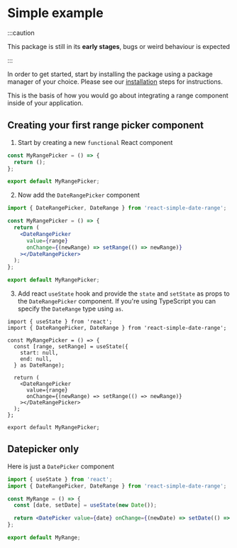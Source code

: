 
# Simple example

:::caution

This package is still in its **early stages**, bugs or weird behaviour is expected

:::

In order to get started, start by installing the package using a package manager of your choice. Please see our [installation](installation.mdx) steps for instructions.

This is the basis of how you would go about integrating a range component inside of your application.

## Creating your first range picker component

1. Start by creating a new `functional` React component

```jsx
const MyRangePicker = () => {
  return ();
};

export default MyRangePicker;
```

2. Now add the `DateRangePicker` component

```jsx {1,5-8}
import { DateRangePicker, DateRange } from 'react-simple-date-range';

const MyRangePicker = () => {
  return (
    <DateRangePicker
      value={range}
      onChange={(newRange) => setRange(() => newRange)}
    ></DateRangePicker>
  );
};

export default MyRangePicker;
```

3. Add react `useState` hook and provide the `state` and `setState` as props to the `DateRangePicker` component. If you're using TypeScript you can specify the `DateRange` type using `as`.

```tsx {1,5-8}
import { useState } from 'react';
import { DateRangePicker, DateRange } from 'react-simple-date-range';

const MyRangePicker = () => {
  const [range, setRange] = useState({
    start: null,
    end: null,
  } as DateRange);

  return (
    <DateRangePicker
      value={range}
      onChange={(newRange) => setRange(() => newRange)}
    ></DateRangePicker>
  );
};

export default MyRangePicker;
```

<SimpleDateRangeExample></SimpleDateRangeExample>

## Datepicker only

Here is just a `DatePicker` component

```jsx {7}
import { useState } from 'react';
import { DateRangePicker, DateRange } from 'react-simple-date-range';

const MyRange = () => {
  const [date, setDate] = useState(new Date());

  return <DatePicker value={date} onChange={(newDate) => setDate(() => newDate)}></DatePicker>;
};

export default MyRange;
```
